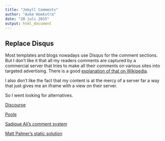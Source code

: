 ```yaml
---
title: "Jekyll Comments"
author: "Auke Hoekstra"
date: "28 juli 2015"
output: html_document
---
```


## Replace Disqus
Most templates and blogs nowadays use Disqus for the comment sections. But I don't like it that all my readers comments are captured by a commercial server that tries to make all their comments on various sites into targeted advertising. There is a good [explanation of that on Wikipedia](https://en.wikipedia.org/wiki/Disqus). 

I also don't like the fact that my content is at the mercy of a server far a way that just gives me an iframe with a view on their server.

So I went looking for alternatives.

[Discourse](http://www.discourse.org/)

[Poole](http://hawksworx.com/blog/adding-a-static-comments-system-to-my-jekyll-build/)

[Sadique Ali's comment system](https://github.com/sdqali/commentary)

[Matt Palmer's static solution](http://www.hezmatt.org/~mpalmer/blog/2011/07/19/static-comments-in-jekyll.html#fnref:comment-antispam)

